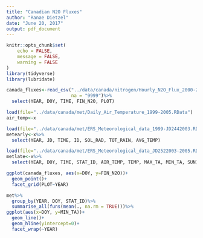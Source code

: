 ```yaml
---
title: "Canadian N2O Fluxes"
author: "Ranae Dietzel"
date: "June 20, 2017"
output: pdf_document
---
```


```r
knitr::opts_chunk$set(
	echo = FALSE,
	message = FALSE,
	warning = FALSE
)
library(tidyverse)
library(lubridate)
```  

```r
canada_fluxes<-read_csv("../data/canada/nitrogen/Hourly_N2O_Flux_2000-2005.csv",
                        na = "9999")%>%
  select(YEAR, DOY, TIME, FIN_N2O, PLOT)

load(file="../data/canada/met/Daily_Air_Temperature_1999-2005.RData")
air_temp<-x

load(file="../data/canada/met/ERS_Meteorological_data_1999-JD2442003.RData")
metearly<-x%>%
  select(YEAR, JD, TIME, ID, SOL_RAD, TOT_RAIN, AVG_TEMP)

load(file="../data/canada/met/ERS_Meteorological_data_JD2522003-2005.RData")
metlate<-x%>%
  select(YEAR, DOY, TIME, STAT_ID, AIR_TEMP, TEMP, MAX_TA, MIN_TA, SUN)
```  

```r
ggplot(canada_fluxes, aes(x=DOY, y=FIN_N2O))+
  geom_point()+
  facet_grid(PLOT~YEAR)

met%>%
  group_by(YEAR, DOY, STAT_ID)%>%
  summarise_all(funs(mean(., na.rm = TRUE)))%>%
ggplot(aes(x=DOY, y=MIN_TA))+
  geom_line()+
  geom_hline(yintercept=0)+
  facet_wrap(~YEAR)
```

